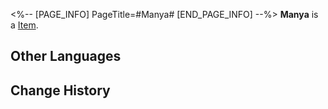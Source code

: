 <%-- [PAGE_INFO]
PageTitle=#Manya#
[END_PAGE_INFO] --%>
{{Item Infobox
|id          = 250128
|image       = Item Manya.png
|type        = 
|invCategory = 
|rarity      = 3
|effect      = 
|description = 
}}
'''Manya''' is a [[Item]].

==Other Languages==
{{Other Languages
|en   = Manya
|zhs  = 曼娅
|zht  = 曼婭
|ja   = マンヤ
|ko   = 마냐
|es   = Manya
|fr   = Manya
|ru   = Маня
|th   = Manya
|vi   = Manya
|de   = Manya
|id   = Manya
|pt   = Manya
}}

==Change History==
{{Change History|2.0}}